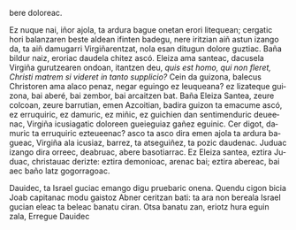 <noinclude><pagequality level="3" user="Alonmikel" /></noinclude>bere doloreac.

{{aingura|19}}Ez nuque nai, iñor ajola, ta ardura bague onetan erori litequean; cergatic hori balanzaren beste aldean ifinten badegu, nere iritzian aiñ astun izango da, ta aiñ damugarri Virgiñarentzat, nola esan ditugun dolore guztiac. Baña bildur naiz, eroriac daudela chitez ascó. Eleiza ama santeac, dacusela Virgiña gurutzearen ondoan, itantzen deu,</span> <span lang="la"><i>quis est homo, qui non fleret, Christi matrem si videret in tanto supplicio?</i></span> <span lang="eu">Cein da guizona, balecus Christoren ama alaco penaz, negar eguingo ez leuqueana? ez lizateque guizona, bai aberé, bai zembor, bai arcaitzen bat. Baña Eleiza Santea, zeure colcoan, zeure barrutian, emen Azcoitian, badira guizon ta emacume ascó, ez erruquiric, ez damuric, ez miñic, ez guichien dan sentimenduric deueenac, Virgiña icusiagatic doloreen gueieguiaz gañez eguinic. Cer digot, damuric ta erruquiric ezteueenac? asco ta asco dira emen ajola ta ardura bagueac, Virgiña ala icusiaz, barrez, ta atseguiñez, ta pozic daudenac. Juduac izango dira orreec, deabruac, abere basotiarrac. Ez Eleiza santea, eztira Juduac, christauac derizte: eztira demonioac, arenac bai; eztira abereac, bai aec baño latz gogorragoac.

{{aingura|20}}Dauidec, ta Israel guciac emango digu pruebaric onena. Quendu cigon bicia Joab capitanac modu gaistoz Abner ceritzan bati: ta ara non bereala Israel gucian eleac ta beleac banatu ciran. Otsa banatu zan, eriotz hura eguin zala, Erregue Dauidec<noinclude><references/></noinclude>